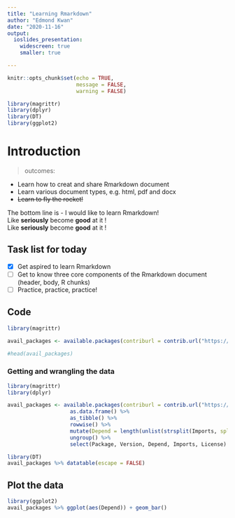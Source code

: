 ```yaml
---
title: "Learning Rmarkdown"
author: "Edmond Kwan"
date: "2020-11-16"
output:
  ioslides_presentation:
    widescreen: true
    smaller: true

---
```

```r
knitr::opts_chunk$set(echo = TRUE,
                      message = FALSE,
                      warning = FALSE)

library(magrittr)
library(dplyr)
library(DT)
library(ggplot2)
```


# Introduction

> outcomes:

- Learn how to creat and share Rmarkdown document
- Learn various document types, e.g. html, pdf and docx
- ~~Learn to fly the rocket!~~

The bottom line is - I would like to learn Rmarkdown!
<br>
Like **seriously** become **good** at it !  
Like **seriously** become **good** at it !  

## Task list for today

- [X] Get aspired to learn Rmarkdown
- [ ] Get to know three core components of the Rmarkdown document (header, body, R chunks)
- [ ] Practice, practice, practice!  

## Code

```r
library(magrittr)

avail_packages <- available.packages(contriburl = contrib.url("https://mirror.aarnet.edu.au/pub/CRAN/"))

#head(avail_packages)
```

### Getting and wrangling the data


```r

library(magrittr)
library(dplyr)

avail_packages <- available.packages(contriburl = contrib.url("https://mirror.aarnet.edu.au/pub/CRAN/")) %>% 
                    as.data.frame() %>% 
                    as_tibble() %>% 
                    rowwise() %>% 
                    mutate(Depend = length(unlist(strsplit(Imports, split = ",")))) %>% 
                    ungroup() %>% 
                    select(Package, Version, Depend, Imports, License)
```


```r
library(DT)
avail_packages %>% datatable(escape = FALSE)
```


## Plot the data

```r
library(ggplot2)
avail_packages %>% ggplot(aes(Depend)) + geom_bar()
```

